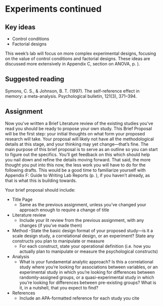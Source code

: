 # Experiments continued {.unnumbered}

## Key ideas

- Control conditions
- Factorial designs


This week’s lab will focus on more complex experimental designs, focusing on the value of control conditions and factorial designs. These ideas are discussed more extensively in Appendix C, section on ANOVA, p. ).



## Suggested reading

::: {.references}
\hangindent=0.7cm Symons, C. S., & Johnson, B. T. (1997). The self-reference effect in memory: a meta-analysis. Psychological bulletin, 121(3), 371–394.
:::


## Assignment

Now you’ve written a Brief Literature review of the existing studies you’ve read you should be ready to propose your own study. This Brief Proposal will be the first step: your initial thoughts on what form your proposed research will take. 
Your proposal will likely not have all the methodological details at this stage, and your thinking may yet change—that’s fine. The main purpose of this brief proposal is to serve as an outline so you can start to figure out the specifics. You’ll get feedback on this which should help you nail down and refine the details moving forward. That said, the more thought you put into this now, the less work you will have to do for the following drafts. 
This would be a good time to familiarize yourself with Appendix F: Guide to Writing Lab Reports (p. ), if you haven’t already, as that is what this is building towards.

Your brief proposal should include:

- Title Page
    - Same as the previous assignment, unless you’ve changed your approach enough to require a change of title
- Literature review
    - Include your lit review from the previous assignment, with any changes (if you’ve made them)
- Method
    -State the basic design format of your proposed study—is it a scale design study, a correlational design, or an experiment? State any constructs you plan to manipulate or measure
    - For each construct, state your operational definition (i.e. how you actually plan to manipulate or measure the psychological constructs)
- Analysis
    - What is your fundamental analytic approach? Is this a correlational study where you’re looking for associations between variables, or an experimental study in which you’re looking for differences between randomly-assigned groups, or a quasi-experimental study in which you’re looking for differences between pre-existing groups? What is it, in a nutshell, that you expect to find?
- References
    - Include an APA-formatted reference for each study you cite
